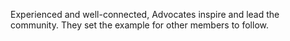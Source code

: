 
Experienced and well-connected, Advocates inspire and lead the community. They
set the example for other members to follow.

